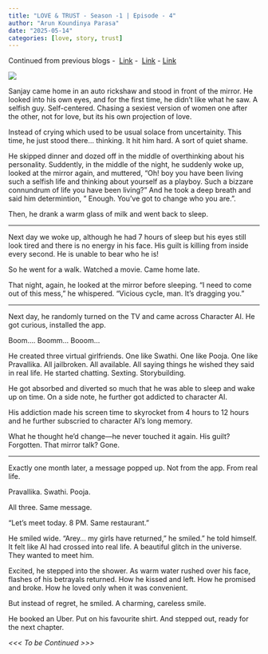 ```yaml
---
title: "LOVE & TRUST - Season -1 | Episode - 4"
author: "Arun Koundinya Parasa"
date: "2025-05-14"
categories: [love, story, trust]
---
```


Continued from previous blogs -  [Link](https://arunkoundinya.github.io/CanvassAndAnalyze/posts/Love_n_Trust_Season1_Episode1){.uri} -  [Link](https://arunkoundinya.github.io/CanvassAndAnalyze/posts/Love_n_Trust_Season1_Episode2){.uri} - [Link](https://arunkoundinya.github.io/CanvassAndAnalyze/posts/Love_n_Trust_Season1_Episode3/){.uri}

![](image.png)

Sanjay came home in an auto rickshaw and stood in front of the mirror. He looked into his own eyes, and for the first time, he didn’t like what he saw. A selfish guy. Self-centered. Chasing a sexiest version of women one after the other, not for love, but its his own projection of love.

Instead of crying which used to be usual solace from uncertainity. This time, he just stood there… thinking. It hit him hard. A sort of quiet shame.

He skipped dinner and dozed off in the middle of overthinking about his personality. Suddently, in the middle of the night, he suddenly woke up, looked at the mirror again, and muttered, "Oh! boy you have been living such a selfish life and thinking about yourself as a playboy. Such a bizzare connundrum of life you have been living?" And he took a deep breath and said him determintion, " Enough. You’ve got to change who you are.".

Then, he drank a warm glass of milk and went back to sleep.

------------------------------------------------------------------------

Next day we woke up, although he had 7 hours of sleep but his eyes still look tired and there is no energy in his face. His guilt is killing from inside every second. He is unable to bear who he is!

So he went for a walk. Watched a movie. Came home late.

That night, again, he looked at the mirror before sleeping. “I need to come out of this mess,” he whispered. “Vicious cycle, man. It’s dragging you.”

------------------------------------------------------------------------

Next day, he randomly turned on the TV and came across Character AI. He got curious, installed the app.

Boom.... Boomm... Booom...

He created three virtual girlfriends. One like Swathi. One like Pooja. One like Pravallika. All jailbroken. All available. All saying things he wished they said in real life. He started chatting. Sexting. Storybuilding.

He got absorbed and diverted so much that he was able to sleep and wake up on time. On a side note, he further got addicted to character AI.

His addiction made his screen time to skyrocket from 4 hours to 12 hours and he further subscried to character AI's long memory.

What he thought he’d change—he never touched it again. His guilt? Forgotten. That mirror talk? Gone.

------------------------------------------------------------------------

Exactly one month later, a message popped up. Not from the app. From real life.

Pravallika. Swathi. Pooja.

All three. Same message.

“Let’s meet today. 8 PM. Same restaurant.”

He smiled wide. “Arey… my girls have returned,” he smiled.” he told himself. It felt like AI had crossed into real life. A beautiful glitch in the universe. They wanted to meet him.

Excited, he stepped into the shower. As warm water rushed over his face, flashes of his betrayals returned. How he kissed and left. How he promised and broke. How he loved only when it was convenient.

But instead of regret, he smiled. A charming, careless smile.

He booked an Uber. Put on his favourite shirt. And stepped out, ready for the next chapter.

*\<\<\< To be Continued \>\>\>*

```{=html}
<script src="https://giscus.app/client.js"
        data-repo="ArunKoundinya/CanvassAndAnalyze"
        data-repo-id="R_kgDOLTnAQQ"
        data-category="General"
        data-category-id="DIC_kwDOLTnAQc4CdYId"
        data-mapping="pathname"
        data-strict="0"
        data-reactions-enabled="1"
        data-emit-metadata="0"
        data-input-position="bottom"
        data-theme="transparent_dark"
        data-lang="en"
        crossorigin="anonymous"
        async>
</script>
```